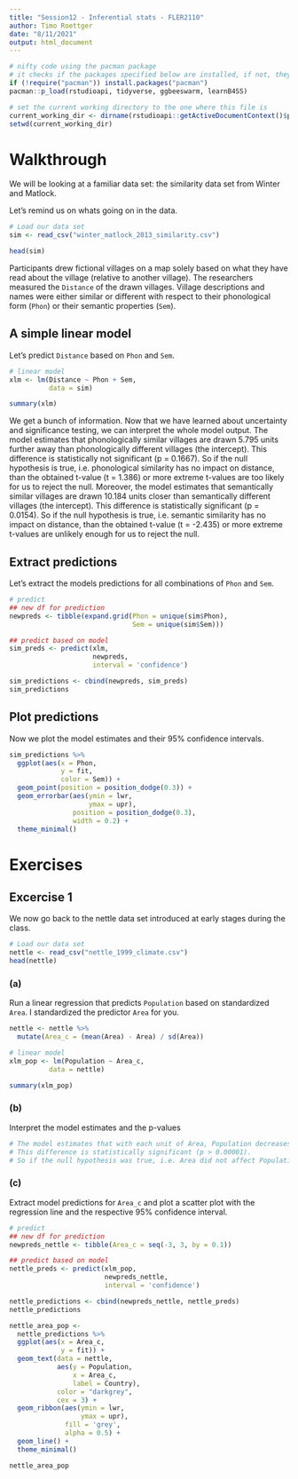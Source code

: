 ```yaml
---
title: "Session12 - Inferential stats - FLER2110"
author: Timo Roettger
date: "8/11/2021"
output: html_document
---
```


```r

# nifty code using the pacman package
# it checks if the packages specified below are installed, if not, they will be installed, if yes, they will be loaded
if (!require("pacman")) install.packages("pacman")
pacman::p_load(rstudioapi, tidyverse, ggbeeswarm, learnB4SS)

# set the current working directory to the one where this file is
current_working_dir <- dirname(rstudioapi::getActiveDocumentContext()$path)
setwd(current_working_dir)

```

# Walkthrough

We will be looking at a familiar data set: the similarity data set from Winter and Matlock.

Let's remind us on whats going on in the data.

```r

# Load our data set
sim <- read_csv("winter_matlock_2013_similarity.csv")

head(sim)

```

Participants drew fictional villages on a map solely based on what they have read about the village (relative to another village). 
The researchers measured the `Distance` of the drawn villages.
Village descriptions and names were either similar or different with respect to their phonological form (`Phon`) or their semantic properties (`Sem`).

## A simple linear model
Let's predict `Distance` based on `Phon` and `Sem`.

```r

# linear model
xlm <- lm(Distance ~ Phon + Sem,
          data = sim)

summary(xlm)

```

We get a bunch of information. 
Now that we have learned about uncertainty and significance testing, we can interpret the whole model output. 
The model estimates that phonologically similar villages are drawn 5.795 units further away than phonologically different villages (the intercept). 
This difference is statistically not significant (p = 0.1667). 
So if the null hypothesis is true, i.e. phonological similarity has no impact on distance, than the obtained t-value (t = 1.386) or more extreme t-values are too likely for us to reject the null. 
Moreover, the model estimates that semantically similar villages are drawn 10.184 units closer than semantically different villages (the intercept). 
This difference is statistically significant (p = 0.0154). 
So if the null hypothesis is true, i.e. semantic similarity has no impact on distance, than the obtained t-value (t = -2.435) or more extreme t-values are unlikely enough for us to reject the null. 

## Extract predictions
Let's extract the models predictions for all combinations of `Phon` and `Sem`.

```r

# predict
## new df for prediction
newpreds <- tibble(expand.grid(Phon = unique(sim$Phon),
                               Sem = unique(sim$Sem)))

## predict based on model
sim_preds <- predict(xlm, 
                     newpreds,
                     interval = 'confidence')

sim_predictions <- cbind(newpreds, sim_preds)
sim_predictions

```

## Plot predictions
Now we plot the model estimates and their 95% confidence intervals.

```r

sim_predictions %>%
  ggplot(aes(x = Phon, 
             y = fit,
             color = Sem)) +
  geom_point(position = position_dodge(0.3)) +
  geom_errorbar(aes(ymin = lwr, 
                    ymax = upr),
                position = position_dodge(0.3),
                width = 0.2) +
  theme_minimal()

```

# Exercises
## Excercise 1

We now go back to the nettle data set introduced at early stages during the class.

```r

# Load our data set
nettle <- read_csv("nettle_1999_climate.csv")
head(nettle)

```

### (a) 
Run a linear regression that predicts `Population` based on standardized `Area`.
I standardized the predictor `Area` for you.

```r

nettle <- nettle %>% 
  mutate(Area_c = (mean(Area) - Area) / sd(Area))

# linear model
xlm_pop <- lm(Population ~ Area_c,
          data = nettle)

summary(xlm_pop)

```

### (b) 
Interpret the model estimates and the p-values

```r

# The model estimates that with each unit of Area, Population decreases by 0.38 units.
# This difference is statistically significant (p > 0.00001). 
# So if the null hypothesis was true, i.e. Area did not affect Population, than the obtained t-value (t = -5.834) or more extreme t-values are unlikely enough for us to reject the null. 

```

### (c)
Extract model predictions for `Area_c` and plot a scatter plot with the regression line and the respective 95% confidence interval.

```r

# predict
## new df for prediction
newpreds_nettle <- tibble(Area_c = seq(-3, 3, by = 0.1))

## predict based on model
nettle_preds <- predict(xlm_pop, 
                        newpreds_nettle,
                        interval = 'confidence')

nettle_predictions <- cbind(newpreds_nettle, nettle_preds)
nettle_predictions

nettle_area_pop <- 
  nettle_predictions %>%
  ggplot(aes(x = Area_c, 
             y = fit)) +
  geom_text(data = nettle, 
            aes(y = Population, 
                x = Area_c,
                label = Country),
            color = "darkgrey",
            cex = 3) +
  geom_ribbon(aes(ymin = lwr, 
                  ymax = upr),
              fill = 'grey', 
              alpha = 0.5) +
  geom_line() +
  theme_minimal()

nettle_area_pop

```
